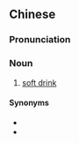 ==Chinese==
{{zh-forms|s=软性饮料|type=112}}

===Pronunciation===
{{zh-pron
|m=ruǎnxìng yǐnliào
|cat=n
}}

===Noun===
{{zh-noun}}

# [[soft drink]]

====Synonyms====
* {{zh-l|汽水}}
* {{zh-l|軟飲料}}